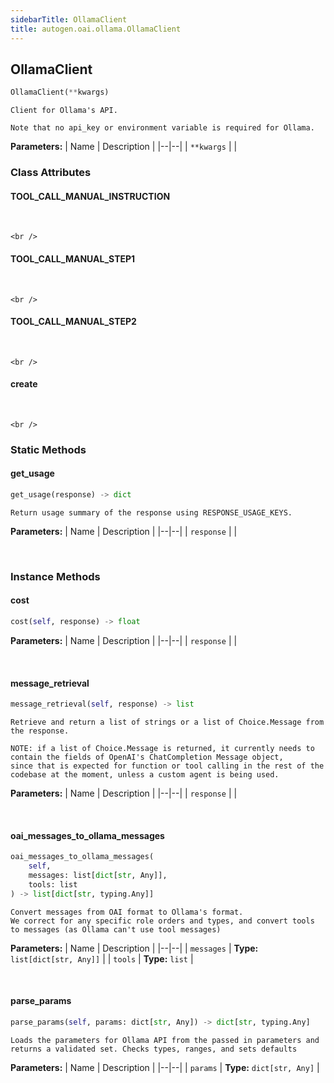 ```yaml
---
sidebarTitle: OllamaClient
title: autogen.oai.ollama.OllamaClient
---
```

<h2 id="autogen.oai.ollama.OllamaClient" class="doc doc-heading">
    <code class="doc-symbol doc-symbol-heading doc-symbol-class"></code>
    <span class="doc doc-object-name doc-class-name">OllamaClient</span>
</h2>

```python
OllamaClient(**kwargs)
```

    Client for Ollama's API.
    
    Note that no api_key or environment variable is required for Ollama.

<b>Parameters:</b>
| Name | Description |
|--|--|
| `**kwargs` |  |

### Class Attributes

<code class="doc-symbol doc-symbol-heading doc-symbol-attribute"></code>
#### TOOL_CALL_MANUAL_INSTRUCTION
<br />

    <br />

<code class="doc-symbol doc-symbol-heading doc-symbol-attribute"></code>
#### TOOL_CALL_MANUAL_STEP1
<br />

    <br />

<code class="doc-symbol doc-symbol-heading doc-symbol-attribute"></code>
#### TOOL_CALL_MANUAL_STEP2
<br />

    <br />

<code class="doc-symbol doc-symbol-heading doc-symbol-attribute"></code>
#### create
<br />

    <br />

### Static Methods

<code class="doc-symbol doc-symbol-heading doc-symbol-method"></code>
#### get_usage

```python
get_usage(response) -> dict
```

    Return usage summary of the response using RESPONSE_USAGE_KEYS.

<b>Parameters:</b>
| Name | Description |
|--|--|
| `response` |  |

<br />

### Instance Methods

<code class="doc-symbol doc-symbol-heading doc-symbol-method"></code>
#### cost

```python
cost(self, response) -> float
```

    

<b>Parameters:</b>
| Name | Description |
|--|--|
| `response` |  |

<br />

<code class="doc-symbol doc-symbol-heading doc-symbol-method"></code>
#### message_retrieval

```python
message_retrieval(self, response) -> list
```

    Retrieve and return a list of strings or a list of Choice.Message from the response.
    
    NOTE: if a list of Choice.Message is returned, it currently needs to contain the fields of OpenAI's ChatCompletion Message object,
    since that is expected for function or tool calling in the rest of the codebase at the moment, unless a custom agent is being used.

<b>Parameters:</b>
| Name | Description |
|--|--|
| `response` |  |

<br />

<code class="doc-symbol doc-symbol-heading doc-symbol-method"></code>
#### oai_messages_to_ollama_messages

```python
oai_messages_to_ollama_messages(
    self,
    messages: list[dict[str, Any]],
    tools: list
) -> list[dict[str, typing.Any]]
```

    Convert messages from OAI format to Ollama's format.
    We correct for any specific role orders and types, and convert tools to messages (as Ollama can't use tool messages)

<b>Parameters:</b>
| Name | Description |
|--|--|
| `messages` | **Type:** `list[dict[str, Any]]` |
| `tools` | **Type:** `list` |

<br />

<code class="doc-symbol doc-symbol-heading doc-symbol-method"></code>
#### parse_params

```python
parse_params(self, params: dict[str, Any]) -> dict[str, typing.Any]
```

    Loads the parameters for Ollama API from the passed in parameters and returns a validated set. Checks types, ranges, and sets defaults

<b>Parameters:</b>
| Name | Description |
|--|--|
| `params` | **Type:** `dict[str, Any]` |

<br />